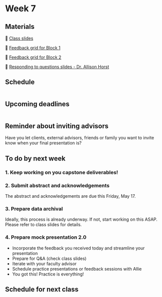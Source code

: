 # Week 7

## Materials

📕 [Class slides](https://docs.google.com/presentation/d/1-uVEYm0E9HviRJB1StyXL6GtrhboOYlYfpR4Mdj2SIE/edit?usp=sharing)

🔄 [Feedback grid for Block 1](https://docs.google.com/spreadsheets/d/1FjfIMsO5kb4DjlNll308lJUFdp6VQhH1KOyvgxbDkz4/edit?usp=sharing)

🔄 [Feedback grid for Block 2](https://docs.google.com/spreadsheets/d/1mEQJlWSSHv0qYcNGHWdqQcyEAunSGP_bjuStpFYARMM/edit?usp=sharing)

📗 [Responding to questions slides - Dr. Allison Horst](https://docs.google.com/presentation/d/1idCPdoY0y-rUTiGJMcERiEhA56iiUypECBBV6_MJ-sM/edit?usp=sharing)

## Schedule

![]()

## Upcoming deadlines

![]()

::: {.callout-tip}
## Reminder about inviting advisors 
Have you let clients, external advisors, friends or family you want to invite know when your final presentation is? 

:::

## To do by next week

### 1. Keep working on you capstone deliverables!

### 2. Submit abstract and acknowledgements

The abstract and acknowledgements are due this Friday, May 17.

### 3. Prepare data archival
Ideally, this process is already underway. If not, start working on this ASAP.  Please refer to class slides for details.

### 4. Prepare mock presentation 2.0

- Incorporate the feedback you received today and streamline your presentation
- Prepare for Q&A (check class slides)
- Iterate with your faculty advisor
- Schedule practice presentations or feedback sessions with Allie
- You got this! Practice is everything!


## Schedule for next class
![]()